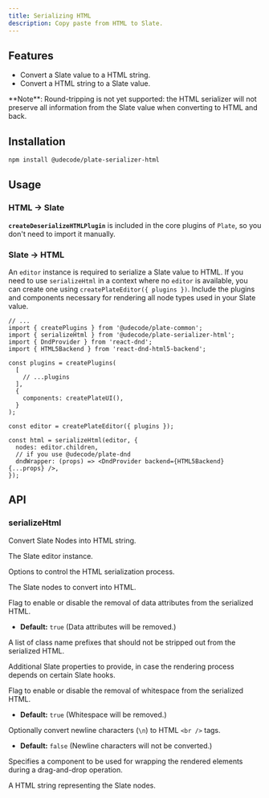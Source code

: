 ```yaml
---
title: Serializing HTML
description: Copy paste from HTML to Slate.
---
```


<ComponentPreview name="playground-demo" id="deserializehtml" />

<PackageInfo>

## Features

- Convert a Slate value to a HTML string.
- Convert a HTML string to a Slate value.

<Callout className="my-4">
  **Note**: Round-tripping is not yet supported: the HTML serializer will not
  preserve all information from the Slate value when converting to HTML and
  back.
</Callout>

</PackageInfo>

## Installation

```bash
npm install @udecode/plate-serializer-html
```

## Usage

### HTML -> Slate

**`createDeserializeHTMLPlugin`** is included in the core plugins of `Plate`, so you don't need to import it manually.

### Slate -> HTML

An `editor` instance is required to serialize a Slate value to HTML. If you need to use `serializeHtml` in a context where no `editor` is available, you can create one using `createPlateEditor({ plugins })`. Include the plugins and components necessary for rendering all node types used in your Slate value.

```tsx
// ...
import { createPlugins } from '@udecode/plate-common';
import { serializeHtml } from '@udecode/plate-serializer-html';
import { DndProvider } from 'react-dnd';
import { HTML5Backend } from 'react-dnd-html5-backend';

const plugins = createPlugins(
  [
    // ...plugins
  ],
  {
    components: createPlateUI(),
  }
);

const editor = createPlateEditor({ plugins });

const html = serializeHtml(editor, {
  nodes: editor.children,
  // if you use @udecode/plate-dnd
  dndWrapper: (props) => <DndProvider backend={HTML5Backend} {...props} />,
});
```

## API

### serializeHtml

Convert Slate Nodes into HTML string.

<APIParameters>
<APIItem name="editor" type="PlateEditor">

The Slate editor instance.

</APIItem>
<APIItem name="options" type="object">

Options to control the HTML serialization process.

<APISubList>
<APISubListItem parent="options" name="nodes" type="DescendantOf<E>[]">

The Slate nodes to convert into HTML.

</APISubListItem>
<APISubListItem parent="options" name="stripDataAttributes" type="boolean" optional>

Flag to enable or disable the removal of data attributes from the serialized HTML.

- **Default:** `true` (Data attributes will be removed.)

</APISubListItem>
<APISubListItem parent="options" name="preserveClassNames" type="string[]" optional>

A list of class name prefixes that should not be stripped out from the serialized HTML.

</APISubListItem>
<APISubListItem parent="options" name="slateProps" type="Partial<SlateProps>" optional>

Additional Slate properties to provide, in case the rendering process depends on certain Slate hooks.

</APISubListItem>
<APISubListItem parent="options" name="stripWhitespace" type="boolean" optional>

Flag to enable or disable the removal of whitespace from the serialized HTML.

- **Default:** `true` (Whitespace will be removed.)

</APISubListItem>
<APISubListItem parent="options" name="convertNewLinesToHtmlBr" type="boolean" optional>

Optionally convert newline characters (`\n`) to HTML `<br />` tags.

- **Default:** `false` (Newline characters will not be converted.)

</APISubListItem>
<APISubListItem parent="options" name="dndWrapper" type="string | FunctionComponent | ComponentClass" optional>

Specifies a component to be used for wrapping the rendered elements during a drag-and-drop operation.

</APISubListItem>
</APISubList>
</APIItem>
</APIParameters>
<APIReturns>
<APIItem type="string">
A HTML string representing the Slate nodes.
</APIItem>
</APIReturns>
